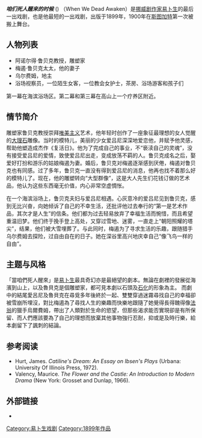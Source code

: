 '''''咱们死人醒来的时候''''' ({{lang-no|Når vi døde vågner}}) （When We Dead Awaken）是[[挪威|挪威]][[剧作家|剧作家]][[易卜生|易卜生]]的最后一出戏剧，也是他最短的一出戏剧，出版于1899年，1900年在[[斯图加特|斯图加特]]第一次被搬上舞台。

==人物列表==
* 阿诺尔得·鲁贝克教授，雕塑家
* 梅遏·鲁贝克太太，他的妻子
* 乌尔费姆，地主
* 浴场视察员，一位陌生女客，一位教会女护士，茶房、浴场游客和孩子们

第一幕在海滨浴场区。第二幕和第三幕在高山上一个疗养区附近。

==情节简介==
雕塑家鲁贝克教授崇拜[[唯美主义|唯美主义]]艺术，他年轻时创作了一座象征最理想的女人觉醒的[[大理石|大理石]]雕像。当时的模特儿，美丽的少女爱吕尼深深地爱恋他，并赋予他灵感，帮助他塑造成杰作《复活日》。他为了完成自己的事业，不“亵渎自己的灵魂”，没有接受爱吕尼的爱情，致使爱吕尼出走，变成放荡不羁的人。鲁贝克成名之后，娶爱好打扮和游乐的姑娘梅遏为妻。婚后，鲁贝克对梅遏逐渐感到厌倦，梅遏对鲁贝克也有同感。过了多年，鲁贝克一直没有得到爱吕尼的消息，他再也找不着那么好的模特儿了。现在，他的雕塑转向“大型群像”，这是大人先生们花钱订做的艺术品，他认为这些东西毫无价值，内心非常空虚惆怅。

在一个海滨浴场上，鲁贝克夫妇与爱吕尼相遇。心灰意冷的爱吕尼见到鲁贝克，感到无比兴奋，向她倾诉了自己的不幸生活，还批评他过去奉行的“第一是艺术作品，其次才是人生”的信条。他们都为过去轻易放弃了幸福生活而惋惜，而且希望重温旧梦。他们终于挽手登上高处，又穿过雪地、迷雾，一直走上“朝阳照耀的塔尖”，结果，他们被大雪埋葬了。与此同时，梅遏为了寻求生活的乐趣，跟随猎手乌尔费姆去探险，过自由自在的日子。她在深谷里高兴地庆幸自己“像飞鸟一样的自由”。

==主题与风格==
「當咱們死人醒來」是[[易卜生|易卜生]]最具奇幻亦是最絕望的劇本。無論在劇裡的發展從海濱到山上，以及魯貝克是個雕塑家，都可見本劇以石頭及[[石化|石化]]的形象為主。
而劇中的結尾愛呂尼及魯貝克在尋覓多年後終於一起、雙雙穿過迷霧尋找自己的幸福卻被雪崩所埋沒，對比梅遏為了尋找人生的樂趣而快樂地跟隨了她覺得長得醜得像[[法翁|法翁]]的獵手烏爾費姆，帶出了人類對於生命的慾望，但那些渴求能否實現卻是有所保留、而人們應該要為了自己的理想而放棄其他事物強行忍耐，抑或是及時行樂，給本劇留下了諷刺的結論。

==参考阅读==
*Hurt, James. ''Catiline's Dream: An Essay on Ibsen's Plays'' (Urbana: University Of Illinois Press, 1972).
*Valency, Maurice. ''The Flower and the Castle: An Introduction to Modern Drama'' (New York: Grosset and Dunlap, 1966).

==外部链接==
* {{gutenberg|no=4782|name=When We Dead Awaken}}

[[Category:易卜生戏剧|Category:易卜生戏剧]]
[[Category:1899年作品|Category:1899年作品]]